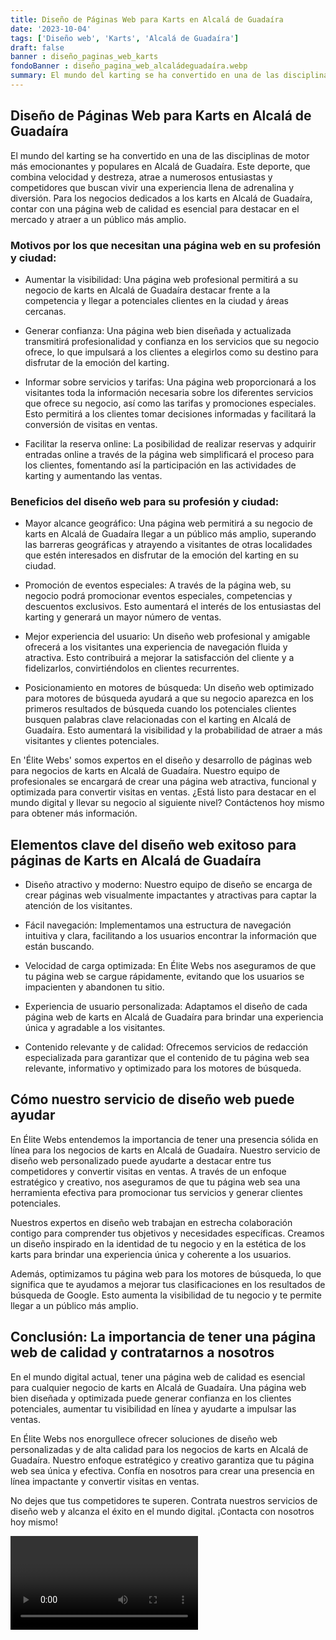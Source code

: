 ```yaml
---
title: Diseño de Páginas Web para Karts en Alcalá de Guadaíra
date: '2023-10-04'
tags: ['Diseño web', 'Karts', 'Alcalá de Guadaíra']
draft: false
banner : diseño_paginas_web_karts
fondoBanner : diseño_pagina_web_alcaládeguadaíra.webp
summary: El mundo del karting se ha convertido en una de las disciplinas de motor más emocionantes y populares en Alcalá de Guadaíra. Este deporte, que combina velocidad y destreza, atrae a numerosos entusiastas y competidores que buscan vivir una experiencia llena de adrenalina y diversión. Para los negocios dedicados a los karts en Alcalá de Guadaíra, contar con una página web de calidad es esencial para destacar en el mercado y atraer a un público más amplio.
---
```


## Diseño de Páginas Web para Karts en Alcalá de Guadaíra

El mundo del karting se ha convertido en una de las disciplinas de motor más emocionantes y populares en Alcalá de Guadaíra. Este deporte, que combina velocidad y destreza, atrae a numerosos entusiastas y competidores que buscan vivir una experiencia llena de adrenalina y diversión. Para los negocios dedicados a los karts en Alcalá de Guadaíra, contar con una página web de calidad es esencial para destacar en el mercado y atraer a un público más amplio.

### Motivos por los que necesitan una página web en su profesión y ciudad:

- Aumentar la visibilidad: Una página web profesional permitirá a su negocio de karts en Alcalá de Guadaíra destacar frente a la competencia y llegar a potenciales clientes en la ciudad y áreas cercanas.

- Generar confianza: Una página web bien diseñada y actualizada transmitirá profesionalidad y confianza en los servicios que su negocio ofrece, lo que impulsará a los clientes a elegirlos como su destino para disfrutar de la emoción del karting.

- Informar sobre servicios y tarifas: Una página web proporcionará a los visitantes toda la información necesaria sobre los diferentes servicios que ofrece su negocio, así como las tarifas y promociones especiales. Esto permitirá a los clientes tomar decisiones informadas y facilitará la conversión de visitas en ventas.

- Facilitar la reserva online: La posibilidad de realizar reservas y adquirir entradas online a través de la página web simplificará el proceso para los clientes, fomentando así la participación en las actividades de karting y aumentando las ventas.

### Beneficios del diseño web para su profesión y ciudad:

- Mayor alcance geográfico: Una página web permitirá a su negocio de karts en Alcalá de Guadaíra llegar a un público más amplio, superando las barreras geográficas y atrayendo a visitantes de otras localidades que estén interesados en disfrutar de la emoción del karting en su ciudad.

- Promoción de eventos especiales: A través de la página web, su negocio podrá promocionar eventos especiales, competencias y descuentos exclusivos. Esto aumentará el interés de los entusiastas del karting y generará un mayor número de ventas.

- Mejor experiencia del usuario: Un diseño web profesional y amigable ofrecerá a los visitantes una experiencia de navegación fluida y atractiva. Esto contribuirá a mejorar la satisfacción del cliente y a fidelizarlos, convirtiéndolos en clientes recurrentes.

- Posicionamiento en motores de búsqueda: Un diseño web optimizado para motores de búsqueda ayudará a que su negocio aparezca en los primeros resultados de búsqueda cuando los potenciales clientes busquen palabras clave relacionadas con el karting en Alcalá de Guadaíra. Esto aumentará la visibilidad y la probabilidad de atraer a más visitantes y clientes potenciales.

En 'Élite Webs' somos expertos en el diseño y desarrollo de páginas web para negocios de karts en Alcalá de Guadaíra. Nuestro equipo de profesionales se encargará de crear una página web atractiva, funcional y optimizada para convertir visitas en ventas. ¿Está listo para destacar en el mundo digital y llevar su negocio al siguiente nivel? Contáctenos hoy mismo para obtener más información.

<GifSeo />

<Cta />

## Elementos clave del diseño web exitoso para páginas de Karts en Alcalá de Guadaíra

- Diseño atractivo y moderno: Nuestro equipo de diseño se encarga de crear páginas web visualmente impactantes y atractivas para captar la atención de los visitantes.

- Fácil navegación: Implementamos una estructura de navegación intuitiva y clara, facilitando a los usuarios encontrar la información que están buscando.

- Velocidad de carga optimizada: En Élite Webs nos aseguramos de que tu página web se cargue rápidamente, evitando que los usuarios se impacienten y abandonen tu sitio.

- Experiencia de usuario personalizada: Adaptamos el diseño de cada página web de karts en Alcalá de Guadaíra para brindar una experiencia única y agradable a los visitantes.

- Contenido relevante y de calidad: Ofrecemos servicios de redacción especializada para garantizar que el contenido de tu página web sea relevante, informativo y optimizado para los motores de búsqueda.

## Cómo nuestro servicio de diseño web puede ayudar

En Élite Webs entendemos la importancia de tener una presencia sólida en línea para los negocios de karts en Alcalá de Guadaíra. Nuestro servicio de diseño web personalizado puede ayudarte a destacar entre tus competidores y convertir visitas en ventas. A través de un enfoque estratégico y creativo, nos aseguramos de que tu página web sea una herramienta efectiva para promocionar tus servicios y generar clientes potenciales.

Nuestros expertos en diseño web trabajan en estrecha colaboración contigo para comprender tus objetivos y necesidades específicas. Creamos un diseño inspirado en la identidad de tu negocio y en la estética de los karts para brindar una experiencia única y coherente a los usuarios.

Además, optimizamos tu página web para los motores de búsqueda, lo que significa que te ayudamos a mejorar tus clasificaciones en los resultados de búsqueda de Google. Esto aumenta la visibilidad de tu negocio y te permite llegar a un público más amplio.

## Conclusión: La importancia de tener una página web de calidad y contratarnos a nosotros

En el mundo digital actual, tener una página web de calidad es esencial para cualquier negocio de karts en Alcalá de Guadaíra. Una página web bien diseñada y optimizada puede generar confianza en los clientes potenciales, aumentar tu visibilidad en línea y ayudarte a impulsar las ventas.

En Élite Webs nos enorgullece ofrecer soluciones de diseño web personalizadas y de alta calidad para los negocios de karts en Alcalá de Guadaíra. Nuestro enfoque estratégico y creativo garantiza que tu página web sea única y efectiva. Confía en nosotros para crear una presencia en línea impactante y convertir visitas en ventas.

No dejes que tus competidores te superen. Contrata nuestros servicios de diseño web y alcanza el éxito en el mundo digital. ¡Contacta con nosotros hoy mismo!

<Video />

<CtaBot job='Karts' city='Alcalá de Guadaíra'/>

<Gmaps query='Alcalá de Guadaíra+españa+maps' />